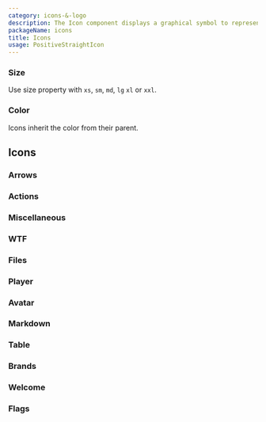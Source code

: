 ```yaml
---
category: icons-&-logo
description: The Icon component displays a graphical symbol to represent actions, objects, or concepts within the application. It enhances visual communication and user experience by providing intuitive and recognizable imagery. Icons are versatile and can be used in buttons, menus, toolbars, and more, ensuring a consistent and visually appealing interface.
packageName: icons
title: Icons
usage: PositiveStraightIcon
---
```


### Size

Use size property with `xs`, `sm`, `md`, `lg` `xl` or `xxl`.

<div data-playground="sizes.tsx" data-component="Icon"></div>

### Color

Icons inherit the color from their parent.

<div data-playground="color.tsx" data-component="Icon"></div>

## Icons

### Arrows

<div data-icons="arrows"></div>

### Actions

<div data-icons="actions"></div>

### Miscellaneous

<div data-icons="miscellaneous"></div>

### WTF

<div data-icons="wtf"></div>

### Files

<div data-icons="files"></div>

### Player

<div data-icons="player"></div>

### Avatar

<div data-icons="avatar"></div>

### Markdown

<div data-icons="markdown"></div>

### Table

<div data-icons="table"></div>

### Brands

<div data-icons="brands"></div>

### Welcome

<div data-icons="welcome"></div>

### Flags

<div data-icons="flags"></div>
